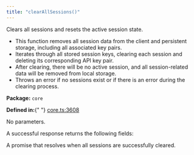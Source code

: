 ```yaml
---
title: "clearAllSessions()"
---
```



<H3Bordered text="Overview" />

Clears all sessions and resets the active session state.

<ul>
  <li>
    This function removes all session data from the client and persistent
    storage, including all associated key pairs.
  </li>
  <li>
    Iterates through all stored session keys, clearing each session and deleting
    its corresponding API key pair.
  </li>
  <li>
    After clearing, there will be no active session, and all session-related
    data will be removed from local storage.
  </li>
  <li>
    Throws an error if no sessions exist or if there is an error during the
    clearing process.
  </li>
</ul>

<p>
  <strong>Package:</strong> <code>core</code>
</p>

<p>
  <strong>Defined in:</strong>{" "}
  <a href="https://github.com/tkhq/sdk/blob/main/packages/core/src/__clients__/core.ts#L3608">
    core.ts:3608
  </a>
</p>

<H3Bordered text="Parameters" />

<p>No parameters.</p>

<H3Bordered text="Response" />A successful response returns the following
fields:

<ResponseField name="returns" type="void" required={true}>
  A promise that resolves when all sessions are successfully cleared.
</ResponseField>
